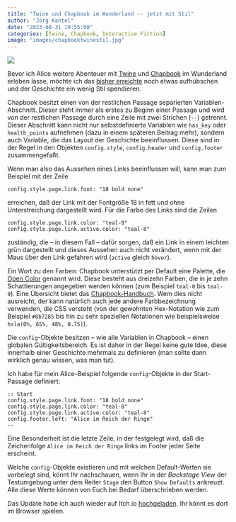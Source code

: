```yaml
---
title: "Twine und Chapbook im Wunderland -- jetzt mit Stil"
author: "Jörg Kantel"
date: "2023-08-31 19:55:00"
categories: [Twine, Chapbook, Interactive Fiction]
image: "images/chapbooktwinestil.jpg"
---
```


[![](images/chapbooktwinestil-b.jpg)](https://www.flickr.com/photos/schockwellenreiter/53154395787/)

Bevor ich Alice weitere Abenteuer mit [Twine](http://cognitiones.kantel-chaos-team.de/multimedia/spieleprogrammierung/twine2.html) und [Chapbook](https://klembot.github.io/chapbook/guide/) im Wunderland erleben lasse, möchte ich das [bisher erreichte](https://kantel.github.io/posts/2023082801_chapbook_wunderland_1/) noch etwas aufhübschen und der Geschichte ein wenig Stil spendieren.

Chapbook besitzt einen von der restlichen Passage separierten Variablen-Abschnitt. Dieser steht immer als erstes zu Beginn einer Passage und wird von der restlichen Passage durch eine Zeile mit zwei Strichen (`--`) getrennt. Dieser Abschnitt kann nicht nur selbstdefinierte Variablen wie `has_key` oder `health_points` aufnehmen (dazu in einem späteren Beitrag mehr), sondern auch Variable, die das Layout der Geschichte beeinflussen. Diese sind in der Regel in den Objekten `config.style`, `config.header` und `config.footer` zusammengefaßt.

Wenn man also das Aussehen eines Links beeinflussen will, kann man zum Beispiel mit der Zeile

~~~twee
config.style.page.link.font: "18 bold none"
~~~

erreichen, daß der Link mit der Fontgröße 18 in fett und ohne Unterstreichung dargestellt wird. Für die Farbe des Links sind die Zeilen

~~~twee
config.style.page.link.color: "teal-8"
config.style.page.link.active.color: "teal-8"
~~~

zuständig, die -- in diesem Fall -- dafür sorgen, daß ein Link in einem leichten grün dargestellt und dieses Aussehen auch nicht verändert, wenn mit der Maus über den Link gefahren wird (`active` gleich `hover`).

Ein Wort zu den Farben: Chapbook unterstützt per Default eine Palette, die [Open Color](https://yeun.github.io/open-color/) genannt wird. Diese besteht aus dreizehn Farben, die in je zehn Schattierungen angegeben werden können (zum Beispiel `teal-0` bis `teal-9`). Eine Übersicht bietet das [Chapbook-Handbuch](https://klembot.github.io/chapbook/guide/customization/fonts-and-colors.html). Wem dies nicht ausreicht, der kann natürlich auch jede andere Farbbezeichnung verwenden, die CSS versteht (von der gewohnten Hex-Notation wie zum Beispiel `#0b7285` bis hin zu sehr speziellen Notationen wie beispielsweise `hsla(0%, 65%, 48%, 0.75)`).

Die `config`-Objekte besitzen -- wie alle Variablen in Chapbook -- einen globalen Gültigkeitsbereich. Es ist daher in der Regel keine gute Idee, diese innerhalb einer Geschichte mehrmals zu definieren (man sollte dann wirklich genau wissen, was man tut).

Ich habe für mein Alice-Beispiel folgende `config`-Objekte in der Start-Passage definiert:

~~~twee
:: Start
config.style.page.link.font: "18 bold none"
config.style.page.link.color: "teal-8"
config.style.page.link.active.color: "teal-8"
config.footer.left: "Alice im Reich der Ringe"
--
~~~

Eine Besonderheit ist die letzte Zeile, in der festgelegt wird, daß die Zeichenfolge `Alice im Reich der Ringe` links im Footer jeder Seite erscheint.

Welche `config`-Objekte existieren und mit welchen Default-Werten sie vorbelegt sind, könnt Ihr nachschauen, wenn Ihr in der *Backstage View* der Testumgebung unter dem Reiter `Stage` den Button `Show Defaults` ankreuzt. Alle diese Werte können von Euch bei Bedarf überschrieben werden.

Das Update habe ich auch wieder auf Itch.io [hochgeladen](https://kantel.itch.io/alice-und-chapbook-stage-1). Ihr könnt es dort im Browser spielen.
